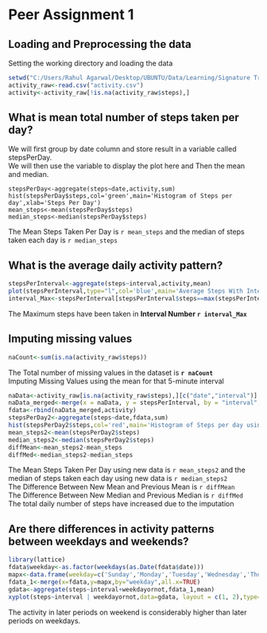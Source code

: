 Peer Assignment 1
========================================================

## Loading and Preprocessing the data  
Setting the working directory and loading the data
```r
setwd("C:/Users/Rahul Agarwal/Desktop/UBUNTU/Data/Learning/Signature Track -Data Science/5. Assignments/Peer Assessment1")
activity_raw<-read.csv("activity.csv")
activity<-activity_raw[!is.na(activity_raw$steps),]
```

## What is mean total number of steps taken per day?  
We will first group by date column and store result in a variable called stepsPerDay.  
We will then use the variable to display the plot here and Then the mean and median.
```rcompute
stepsPerDay<-aggregate(steps~date,activity,sum)
hist(stepsPerDay$steps,col='green',main='Histogram of Steps per day',xlab='Steps Per Day')
mean_steps<-mean(stepsPerDay$steps)
median_steps<-median(stepsPerDay$steps)
```
The Mean Steps Taken Per Day is `r mean_steps` and the median of steps taken each day is `r median_steps`

## What is the average daily activity pattern?
```r
stepsPerInterval<-aggregate(steps~interval,activity,mean)
plot(stepsPerInterval,type="l",col='blue',main='Average Steps With Interval')
interval_Max<-stepsPerInterval[stepsPerInterval$steps==max(stepsPerInterval$steps),]$interval
```
The Maximum steps have been taken in **Interval Number `r interval_Max`**

## Imputing missing values
```r
naCount<-sum(is.na(activity_raw$steps))
```

The Total number of missing values in the dataset is **`r naCount`**  
Imputing Missing Values using the mean for that 5-minute interval

```r
naData<-activity_raw[is.na(activity_raw$steps),][c("date","interval")]
naData_merged<-merge(x = naData, y = stepsPerInterval, by = "interval", all.x=TRUE)
fdata<-rbind(naData_merged,activity)
stepsPerDay2<-aggregate(steps~date,fdata,sum)
hist(stepsPerDay2$steps,col='red',main='Histogram of Steps per day using New Data',xlab='Steps Per Day')
mean_steps2<-mean(stepsPerDay2$steps)
median_steps2<-median(stepsPerDay2$steps)
diffMean<-mean_steps2-mean_steps
diffMed<-median_steps2-median_steps
```
The Mean Steps Taken Per Day using new data is `r mean_steps2` and the median of steps taken each day using new data is `r median_steps2`  
The Difference Between New Mean and Previous Mean is `r diffMean`  
The Difference Between New Median and Previous Median is `r diffMed`  
The total daily number of steps have increased due to the imputation

## Are there differences in activity patterns between weekdays and weekends?

```r
library(lattice)
fdata$weekday<-as.factor(weekdays(as.Date(fdata$date)))
mapx<-data.frame(weekday=c('Sunday','Monday','Tuesday','Wednesday','Thursday','Friday','Saturday'),weekdayornot=c('Weekend','Weekday','Weekday','Weekday','Weekday','Weekday','Weekend'))
fdata_1<-merge(x=fdata,y=mapx,by="weekday",all.x=TRUE)
gdata<-aggregate(steps~interval+weekdayornot,fdata_1,mean)
xyplot(steps~interval | weekdayornot,data=gdata, layout = c(1, 2),type="l", xlab="Interval", ylab="Number of Steps", scales=list(cex=.8, col="black"))
```
The activity in later periods on weekend is considerably higher than later periods on weekdays.